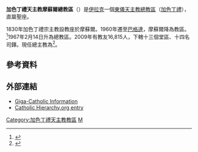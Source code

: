 {{Infobox Roman Catholic diocese
|jurisdiction     = 總教區
|name             = 摩蘇爾
|latin=Archieparchia Mausiliensis Chaldaeorum
 |image =
 |caption =
|location = [[伊拉克|伊拉克]]
|territory =
|population = 16,815
|rite = [[加色丁禮天主教會|加色丁禮]]
|patron =
|province = （直屬[[聖座|聖座]]）
|established = 1960年
|cathedral = 聖保祿主教座堂
|co-cathedral =
|leadership = 總主教 
|website = 
|pope = {{incumbent pope}}
|metropolitan = {{link-pl|納吉·彌額爾·穆薩|Najib Mikhael Moussa}}
|ordinary =
|coadjutor archbishop = 
|coadjutor bishop = 
|auxiliary = 
|emeritus = }}

'''加色丁禮天主教摩蘇爾總教區'''（{{lang-la|Archieparchia Mausiliensis Chaldaeorum}}）是[[伊拉克|伊拉克]]一個[[東儀天主教|東儀天主教]][[總教區|總教區]]（[[加色丁禮天主教會|加色丁禮]]），直屬聖座。

1830年加色丁禮宗主教設教座於摩蘇爾。1960年遷至[[巴格達|巴格達]]，摩蘇爾降為教區。<ref>{{cite journal
|journal=[[宗座公報|宗座公報]]
|publisher=梵蒂岡出版社
|date=1961年
|volume=53
|title=Amoris Nostri
|page=585
|url=http://www.vatican.va/archive/aas/documents/AAS%2053%20%5B1961%5D%20-%20ocr.pdf
|access-date=2013-04-20
|archive-date=2013-10-07
|archive-url=https://web.archive.org/web/20131007213220/http://www.vatican.va/archive/aas/documents/AAS%2053%20%5B1961%5D%20-%20ocr.pdf
|dead-url=no
}}</ref>1967年2月14日升為總教區。2009年有教友16,815人，下轄十三個堂區、十四名司鐸。現任總主教為{{link-pl|納吉·彌額爾·穆薩|Najib Mikhael Moussa}}<ref>{{cite press release |title=Resignations and Appointments, 22.12.2018 |url=https://press.vatican.va/content/salastampa/en/bollettino/pubblico/2018/12/22/181222c.html |publisher=Holy See Press Office |accessdate=2019-07-19 |archiveurl=https://web.archive.org/web/20190719143012/https://press.vatican.va/content/salastampa/en/bollettino/pubblico/2018/12/22/181222c.html |archivedate=2019-07-19 |language=en |date=2018-12-22 |dead-url=no }}</ref>。
==參考資料==
{{reflist}}

== 外部連結 ==
*[http://www.gcatholic.org/dioceses/diocese/moss0.htm Giga-Catholic Information] {{Wayback|url=http://www.gcatholic.org/dioceses/diocese/moss0.htm |date=20220525154103 }} 
*[http://www.catholic-hierarchy.org/diocese/dmoch.html Catholic Hierarchy.org entry]{{Wayback|url=http://www.catholic-hierarchy.org/diocese/dmoch.html |date=20130420141913 }}

{{伊拉克天主教教區}}
{{加色丁禮天主教會教區}}

[[Category:加色丁禮天主教教區|Category:加色丁禮天主教教區]]
[[Category:伊拉克天主教教區|M]]